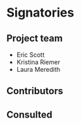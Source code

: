 # Signatories
<!-- 
This section provides the ISC with a view of the support received from the community for a proposal. Acceptance isn't predicated on popularity but community acceptance is important.  Willingness to accept outside input is also a good marker for project delivery. 

An optional section would be for R-Core signatories where changes to R are proposed.
-->

## Project team
<!-- 
Who are the people responsible for actually delivering the project if the proposal gets accepted and are already signed up and rearing to go?
-->
- Eric Scott
- Kristina Riemer
- Laura Meredith

## Contributors
<!-- 
Who are the people who have actively helped with this proposal but won't necessarily be on the core project team later?
-->

## Consulted
<!-- 
Who has been given the opportunity to provide feedback on the proposal? This should include any R Consortium & ISC members who the proposal has been discussed with.
-->

